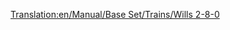 [[Translation:en/Manual/Base Set/Trains/Wills 2-8-0]]
{{it/Manual/Base Set/Trains/Treni|Image=[[File:en/Manual/Base Set/Trains/Wills280.png]]
|Name=Wills 2-8-0
|Cost=€ 32.812
|Speed=88 km/h (55 mph)
|Weight=145 t
|Power=1.115 hp (820 kW)
|Annual=€ 4.264
|Designed=1944
|Lifespan=20
|Capacity=N/A
|Description=L'unica locomotiva a vapore per i climi sub-artico e tropicale. 2-8-0 rappresenta la disposizione delle ruote di due ruote anteriori su un asse, otto ruote motrici motorizzate e accoppiate su quattro assi e nessuna ruota posteriore.

|Real-life=Esistono varie locomotive 2-8-0. Su quale di esse si basa la versione di Transport Tycoon non è chiaro, tuttavia [https://en.wikipedia.org/wiki/2-8-0#United_States ha una somiglianza con varie locomotive 2-8-0 popolari in Nord America] e modelli di locomotive 2-8-0 costruiti in massa dal [https://en.wikipedia.org/wiki/WD_Austerity_2-8-0 UK in World War II] e dal  [https://en.wikipedia.org/wiki/Victorian_Railways_J_class J] e [https://en.wikipedia.org/wiki/Victorian_Railways_K_class K] classi di locomotive usate nello stato Victoria in Australia.<br/>
alcune 2-8-0: [http://www.lner.info/locos/O/o.shtml] [http://www.lner.info/locos/P/p.shtml]
}}
